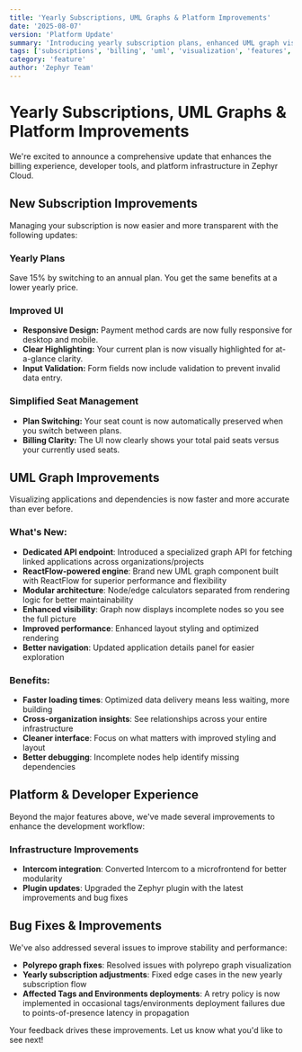 ```yaml
---
title: 'Yearly Subscriptions, UML Graphs & Platform Improvements'
date: '2025-08-07'
version: 'Platform Update'
summary: 'Introducing yearly subscription plans, enhanced UML graph visualization with ReactFlow, and platform infrastructure improvements'
tags: ['subscriptions', 'billing', 'uml', 'visualization', 'features', 'platform', 'dx']
category: 'feature'
author: 'Zephyr Team'
---
```


# Yearly Subscriptions, UML Graphs & Platform Improvements

We're excited to announce a comprehensive update that enhances the billing experience, developer tools, and platform infrastructure in Zephyr Cloud.

## New Subscription Improvements

Managing your subscription is now easier and more transparent with the following updates:

### Yearly Plans

Save 15% by switching to an annual plan. You get the same benefits at a lower yearly price.

### Improved UI

- **Responsive Design:** Payment method cards are now fully responsive for desktop and mobile.
- **Clear Highlighting:** Your current plan is now visually highlighted for at-a-glance clarity.
- **Input Validation:** Form fields now include validation to prevent invalid data entry.

### Simplified Seat Management

- **Plan Switching:** Your seat count is now automatically preserved when you switch between plans.
- **Billing Clarity:** The UI now clearly shows your total paid seats versus your currently used seats.

## UML Graph Improvements

Visualizing applications and dependencies is now faster and more accurate than ever before.

### What's New:

- **Dedicated API endpoint**: Introduced a specialized graph API for fetching linked applications across organizations/projects
- **ReactFlow-powered engine**: Brand new UML graph component built with ReactFlow for superior performance and flexibility
- **Modular architecture**: Node/edge calculators separated from rendering logic for better maintainability
- **Enhanced visibility**: Graph now displays incomplete nodes so you see the full picture
- **Improved performance**: Enhanced layout styling and optimized rendering
- **Better navigation**: Updated application details panel for easier exploration

### Benefits:

- **Faster loading times**: Optimized data delivery means less waiting, more building
- **Cross-organization insights**: See relationships across your entire infrastructure
- **Cleaner interface**: Focus on what matters with improved styling and layout
- **Better debugging**: Incomplete nodes help identify missing dependencies

## Platform & Developer Experience

Beyond the major features above, we've made several improvements to enhance the development workflow:

### Infrastructure Improvements

- **Intercom integration**: Converted Intercom to a microfrontend for better modularity
- **Plugin updates**: Upgraded the Zephyr plugin with the latest improvements and bug fixes

## Bug Fixes & Improvements

We've also addressed several issues to improve stability and performance:

- **Polyrepo graph fixes**: Resolved issues with polyrepo graph visualization
- **Yearly subscription adjustments**: Fixed edge cases in the new yearly subscription flow
- **Affected Tags and Environments deployments**: A retry policy is now implemented in occasional tags/environments deployment failures due to points-of-presence latency in propagation

Your feedback drives these improvements. Let us know what you'd like to see next!
